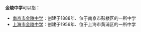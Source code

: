 '''金陵中学'''可以指：
* [[南京市金陵中学|南京市金陵中学]]：创建于1888年、位于南京市鼓楼区的一所中学
* [[上海市金陵中学|上海市金陵中学]]：创建于1956年、位于上海市黄浦区的一所中学
{{disambig}}